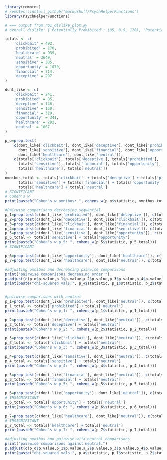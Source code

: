 ```r
library(remotes)
# remotes::install_github("markushuff/PsychHelperFunctions")
library(PsychHelperFunctions)
```

```r
# === output from rq1_dislike_plot.py
# overall dislike: {'Potentially Prohibited': (85, 0.5, 170), 'Potentially Harmful': (146, 0.49158249158249157, 297), 'Clickbait': (241, 0.4898373983739837, 492), 'Financial': (319, 0.44677871148459386, 714), 'Sensitive': (160, 0.4155844155844156, 385), 'Opportunity': (341, 0.3186915887850467, 1070), 'Healthcare': (292, 0.3109691160809372, 939), 'Benign': (1067, 0.2924088791449712, 3649)}

totals <- c(
    'clickbait' = 492,
    'prohibited' = 170,
    'healthcare' = 939,
    'neutral' = 3649,
    'sensitive' = 385,
    'opportunity' = 1070,    
    'financial' = 714,
    'deceptive' = 297
)

dont_like <- c(
    'clickbait' = 241,
    'prohibited' = 85,
    'deceptive' = 146,
    'sensitive' = 160,
    'financial' = 319,
    'opportunity' = 341,
    'healthcare' = 292,
    'neutral' = 1067
)

p_o=prop.test(
    c(dont_like['clickbait'], dont_like['deceptive'], dont_like['prohibited'],
      dont_like['sensitive'], dont_like['financial'], dont_like['opportunity'],
      dont_like['healthcare'], dont_like['neutral']),
    c(totals['clickbait'], totals['deceptive'], totals['prohibited'],
      totals['sensitive'], totals['financial'], totals['opportunity'],
      totals['healthcare'], totals['neutral'])
)
omnibus_total <- totals['clickbait'] + totals['deceptive'] + totals['prohibited'] +
      totals['sensitive'] + totals['financial'] + totals['opportunity'] +
      totals['healthcare'] + totals['neutral']
# SIGNIFICANT
# Cohen's w
print(paste0("Cohen's w omnibus: ", cohens_w(p_o$statistic, omnibus_total)))

#Pairwise comparisons decreasing sequential
p_1=prop.test(c(dont_like['prohibited'], dont_like['deceptive']), c(totals['prohibited'], totals['deceptive']))
p_2=prop.test(c(dont_like['deceptive'], dont_like['clickbait']), c(totals['deceptive'], totals['clickbait']))
p_3=prop.test(c(dont_like['clickbait'], dont_like['financial']), c(totals['clickbait'], totals['financial']))
p_4=prop.test(c(dont_like['financial'], dont_like['sensitive']), c(totals['financial'], totals['sensitive']))
p_5=prop.test(c(dont_like['sensitive'], dont_like['opportunity']), c(totals['sensitive'], totals['opportunity']))
p_5_total <- totals['sensitive'] + totals['opportunity']
print(paste0("Cohen's w p_5: ", cohens_w(p_5$statistic, p_5_total)))
# SIGNIFICANT 

p_6=prop.test(c(dont_like['opportunity'], dont_like['healthcare']), c(totals['opportunity'], totals['healthcare']))
p_7=prop.test(c(dont_like['healthcare'], dont_like['neutral']), c(totals['healthcare'], totals['neutral']))

#adjusting omnibus and decreasing pairwise comparisons
print("pairwise comparisons decreasing order:")
p.adjust(c(p_o$p.value,p_1$p.value,p_2$p.value,p_3$p.value,p_4$p.value,p_5$p.value,p_6$p.value,p_7$p.value), method="BH" )
print(paste("chi-squared vals:", p_o$statistic, p_1$statistic, p_2$statistic, p_3$statistic, p_4$statistic, p_5$statistic, p_6$statistic, p_7$statistic))


#pairwise comparisons with neutral
p_1=prop.test(c(dont_like['prohibited'], dont_like['neutral']), c(totals['prohibited'], totals['neutral']))
p_1_total <- totals['prohibited'] + totals['neutral']
print(paste0("Cohen's w p_1: ", cohens_w(p_1$statistic, p_1_total)))

p_2=prop.test(c(dont_like['deceptive'], dont_like['neutral']), c(totals['deceptive'], totals['neutral']))
p_2_total <- totals['deceptive'] + totals['neutral']
print(paste0("Cohen's w p_2: ", cohens_w(p_2$statistic, p_2_total)))

p_3=prop.test(c(dont_like['clickbait'], dont_like['neutral']), c(totals['clickbait'], totals['neutral']))
p_3_total <- totals['clickbait'] + totals['neutral']
print(paste0("Cohen's w p_3: ", cohens_w(p_3$statistic, p_3_total)))

p_4=prop.test(c(dont_like['sensitive'], dont_like['neutral']), c(totals['sensitive'], totals['neutral']))
p_4_total <- totals['sensitive'] + totals['neutral']
print(paste0("Cohen's w p_4: ", cohens_w(p_4$statistic, p_4_total)))

p_5=prop.test(c(dont_like['financial'], dont_like['neutral']), c(totals['financial'], totals['neutral']))
p_5_total <- totals['financial'] + totals['neutral']
print(paste0("Cohen's w p_5: ", cohens_w(p_5$statistic, p_5_total)))

p_6=prop.test(c(dont_like['opportunity'], dont_like['neutral']), c(totals['opportunity'], totals['neutral']))
# INSIGNIFICANT
p_6_total <- totals['opportunity'] + totals['neutral']
print(paste0("Cohen's w p_6: ", cohens_w(p_6$statistic, p_6_total)))

p_7=prop.test(c(dont_like['healthcare'], dont_like['neutral']), c(totals['healthcare'], totals['neutral']))
# INSIGNIFICANT
p_7_total <- totals['healthcare'] + totals['neutral']
print(paste0("Cohen's w p_7: ", cohens_w(p_7$statistic, p_7_total)))

#adjusting omnibus and pairwise-with-neutral comparisons
print("pairwise comparisons against neutral:")
p.adjust(c(p_o$p.value,p_1$p.value,p_2$p.value,p_3$p.value,p_4$p.value,p_5$p.value,p_6$p.value,p_7$p.value), method="BH" )
print(paste("chi-squared vals:", p_o$statistic, p_1$statistic, p_2$statistic, p_3$statistic, p_4$statistic, p_5$statistic, p_6$statistic, p_7$statistic))
```